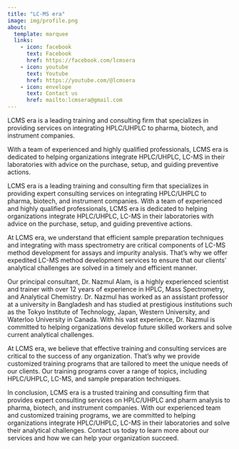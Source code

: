 ```yaml
---
title: "LC-MS era"
image: img/profile.png
about:
  template: marquee
  links:
    - icon: facebook
      text: Facebook
      href: https://facebook.com/lcmsera
    - icon: youtube
      text: Youtube
      href: https://youtube.com/@lcmsera
    - icon: envelope
      text: Contact us
      href: mailto:lcmsera@gmail.com
---
```


LCMS era is a leading training and consulting firm that specializes in providing services on integrating HPLC/UHPLC to pharma, biotech, and instrument companies.

With a team of experienced and highly qualified professionals, LCMS era is dedicated to helping organizations integrate HPLC/UHPLC, LC-MS in their laboratories with advice on the purchase, setup, and guiding preventive actions.

LCMS era is a leading training and consulting firm that specializes in providing expert consulting services on integrating HPLC/UHPLC to pharma, biotech, and instrument companies. With a team of experienced and highly qualified professionals, LCMS era is dedicated to helping organizations integrate HPLC/UHPLC, LC-MS in their laboratories with advice on the purchase, setup, and guiding preventive actions.

At LCMS era, we understand that efficient sample preparation techniques and integrating with mass spectrometry are critical components of LC-MS method development for assays and impurity analysis. That's why we offer expedited LC-MS method development services to ensure that our clients' analytical challenges are solved in a timely and efficient manner.

Our principal consultant, Dr. Nazmul Alam, is a highly experienced scientist and trainer with over 12 years of experience in HPLC, Mass Spectrometry, and Analytical Chemistry. Dr. Nazmul has worked as an assistant professor at a university in Bangladesh and has studied at prestigious institutions such as the Tokyo Institute of Technology, Japan, Western University, and Waterloo University in Canada. With his vast experience, Dr. Nazmul is committed to helping organizations develop future skilled workers and solve current analytical challenges.

At LCMS era, we believe that effective training and consulting services are critical to the success of any organization. That's why we provide customized training programs that are tailored to meet the unique needs of our clients. Our training programs cover a range of topics, including HPLC/UHPLC, LC-MS, and sample preparation techniques.

In conclusion, LCMS era is a trusted training and consulting firm that provides expert consulting services on HPLC/UHPLC and pharm analysis to pharma, biotech, and instrument companies. With our experienced team and customized training programs, we are committed to helping organizations integrate HPLC/UHPLC, LC-MS in their laboratories and solve their analytical challenges. Contact us today to learn more about our services and how we can help your organization succeed.
